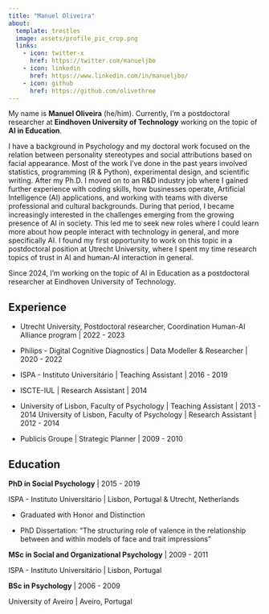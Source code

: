 ```yaml
---
title: "Manuel Oliveira"
about:
  template: trestles
  image: assets/profile_pic_crop.png
  links:
    - icon: twitter-x
      href: https://twitter.com/manueljbo
    - icon: linkedin
      href: https://www.linkedin.com/in/manueljbo/
    - icon: github
      href: https://github.com/olivethree
---
```


My name is **Manuel Oliveira** (he/him). Currently, I'm a postdoctoral researcher at **Eindhoven University of Technology** working on the topic of **AI in Education**.

I have a background in Psychology and my doctoral work focused on the relation between personality stereotypes and social attributions based on facial appearance. Most of the work I've done in the past years involved statistics, programming (R & Python), experimental design, and scientific writing. After my Ph.D. I moved on to an R&D industry job where I gained further experience with coding skills, how businesses operate, Artificial Intelligence (AI) applications, and working with teams with diverse professional and cultural backgrounds. During that period, I became increasingly interested in the challenges emerging from the growing presence of AI in society. This led me to seek new roles where I could learn more about how people interact with technology in general, and more specifically AI. I found my first opportunity to work on this topic in a postdoctoral position at Utrecht University, where I spent my time research topics of trust in AI and human-AI interaction in general.

Since 2024, I'm working on the topic of AI in Education as a postdoctoral researcher at Eindhoven University of Technology.

## Experience

-   Utrecht University, Postdoctoral researcher, Coordination Human-AI Alliance program \| 2022 - 2023

-   Philips - Digital Cognitive Diagnostics \| Data Modeller & Researcher \| 2020 - 2022

-   ISPA - Instituto Universitário \| Teaching Assistant \| 2016 - 2019

-   ISCTE-IUL \| Research Assistant \| 2014

-   University of Lisbon, Faculty of Psychology \| Teaching Assistant \| 2013 - 2014 University of Lisbon, Faculty of Psychology \| Research Assistant \| 2012 - 2014

-   Publicis Groupe \| Strategic Planner \| 2009 - 2010

## Education

**PhD in Social Psychology** \| 2015 - 2019

ISPA - Instituto Universitário \| Lisbon, Portugal & Utrecht, Netherlands

-   Graduated with Honor and Distinction

-   PhD Dissertation: "The structuring role of valence in the relationship between and within models of face and trait impressions"

**MSc in Social and Organizational Psychology** \| 2009 - 2011

ISPA - Instituto Universitário \| Lisbon, Portugal

**BSc in Psychology** \| 2006 - 2009

University of Aveiro \| Aveiro, Portugal

## 
